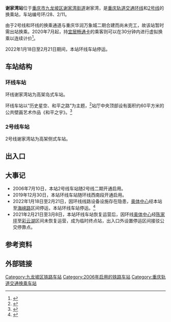 {{Infobox station
| name = 谢家湾
| eng_name = Xiejiawan
| linecolour = {{重庆轨道交通颜色|0}}
| linecolour2 = {{重庆轨道交通颜色|2}}
| image = Exit B of Xiejiawan Station Line 2.jpg
| caption = B出入口
| code = {{重庆轨道交通车站编号||0|2|8}} {{重庆轨道交通车站编号||2|1|1}}
| country = {{CHN}}
| borough = [[重庆市|重庆市]][[九龙坡区|九龙坡区]][[谢家湾街道|谢家湾街道]]
| address = 谢家湾
| coordinates = {{coord|29.521917|106.51371|display=inline,title}}
| owned = [[重庆市轨道交通（集团）有限公司|重庆市轨道交通（集团）有限公司]]
| operator = [[重庆市轨道交通（集团）有限公司|重庆市轨道交通（集团）有限公司]]
| line = {{重庆轨道交通线路名|0|narrow|long}}<br>{{重庆轨道交通线路名|2|narrow|long}}
| status = 2号线：运营中<br>环线：运营中
| levels = {{重庆轨道交通线路名|0|narrow|no}}：3层<br>{{重庆轨道交通线路名|2|narrow|no}}：2层
| interchange = 出站换乘
| type = 高架车站
| platform = 1座[[岛式站台|岛式站台]]<br>2座[[侧式站台|侧式站台]]
| tracks = 4条
| exits = 6个（2个暂未开通）
| opened = {{重庆轨道交通线路名|0|narrow|no}}：2019年12月30日<ref>{{cite web|url=https://weibo.com/2152519810/In9DBbir0|title=【地铁环线西南半环、1号线尖璧段今日14时开通试运营】|date=2019-12-30}}</ref><br>
{{重庆轨道交通线路名|2|narrow|no}}：2006年7月10日
| services = {{adjacent stations|system=重庆轨道交通
|line1=0|left1=海峡路|right1=奥体中心
|header2=虚拟换乘
|line2=2|left2=袁家岗|right2=杨家坪
}}
| timetable = {{车站首末班时刻|重庆轨道交通|谢家湾}}
}}
'''谢家湾站'''位于[[重庆市|重庆市]][[九龙坡区|九龙坡区]][[谢家湾街道|谢家湾街道]]谢家湾，是[[重庆轨道交通|重庆轨道交通]][[重庆轨道交通环线|环线]]和[[重庆轨道交通2号线|2号线]]的换乘站，车站编号环/28、2/11。

由于2号线和环线的换乘通道与重庆华润万象城二期合建而尚未完工，故该站暂时需出站换乘。2020年7月起，持[[宜居畅通卡|宜居畅通卡]]的乘客则可以在30分钟内进行虚拟换乘以连续计价<ref>{{cite news|title=沙坪坝、谢家湾站虚拟换乘进入测试阶段|url=https://www.cqmetro.cn/gsl/2020/7/3/1167255.shtml|publisher=重庆轨道交通|date=2020-07-03|accessdate=2020-07-04|archive-date=2020-07-04|archive-url=https://web.archive.org/web/20200704053004/https://www.cqmetro.cn/gsl/2020/7/3/1167255.shtml|dead-url=no}}</ref>。

2022年1月18日至2月21日期间，本站环线车站停运。

== 车站结构 ==
=== 环线车站 ===
环线谢家湾站为高架岛式车站。
{{城轨车站结构
|floor1=2|label1A=站厅|text1A={{重庆轨道交通设施列表<!--|通道|2a={{重庆轨道交通线路名|2|narrow|no}}站厅-->|无障碍电梯}}
|floor2=1|label2A=站厅|text2A={{重庆轨道交通设施列表|票务|出口|2a=1‒4|无障碍电梯}}
|floor3=B1|label3A=站台|text3A={{重庆轨道交通设施列表|无障碍卫生间|无障碍电梯}}
 |map3A={{PlatformMap|I|system=重庆轨道交通|line=0|next1=海峡路|next2=奥体中心}}}}

环线车站以“历史星空、和平之路”为主题，<ref>{{cite news|url=https://weibo.com/2152519810/Inck2lghO|title=【地铁车站的文艺范儿，能吸引你来打卡吗？】|date=2019-12-30|author=@重庆轨道交通}}</ref>站厅中央顶部设有面积约60平方米的公共壁画艺术作品《和平之宇》。<ref>{{cite news|url=https://www.cqcb.com/hot/2019-12-30/2070286_pc.html|title=惊艳！40多万块马赛克拼出和平“星空”|work=上游新闻·重庆晨报|date=2019-12-30|archive-date=2019-12-30|archive-url=https://web.archive.org/web/20191230141623/https://www.cqcb.com/hot/2019-12-30/2070286_pc.html|dead-url=no}}</ref>

=== 2号线车站 ===
2号线谢家湾站为高架侧式车站。
{{城轨车站结构
|floor1=2|label1A=站台|text1A={{重庆轨道交通设施列表|无障碍电梯}}
 |map1A={{PlatformMap|SS|system=重庆轨道交通|line=2|next1=袁家岗|next2=杨家坪}}
|floor2=1|label2A=站厅|text2A={{重庆轨道交通设施列表|票务|出口|2a=A/B|无障碍电梯}}}}

== 出入口 ==
{{重庆轨道交通出口列表|multi=1|
{{重庆轨道交通出口|1||龙腾大道|line=0}}
{{重庆轨道交通出口|2|||line=0|closed=1}}
{{重庆轨道交通出口|3|||line=0|closed=1}}
{{重庆轨道交通出口|4||龙腾大道|line=0}}
{{重庆轨道交通出口|A|谢家湾正街|[[重庆育才中学|重庆育才中学]]|line=2}}
{{重庆轨道交通出口|B|谢家湾正街|重庆市九龙坡区人民政府谢家湾街道办事处|line=2}}
}}
==大事记==
*2006年7月10日，本站2号线车站随2号线二期开通启用。
*2019年12月30日，本站环线车站随环线西南段开通启用。
*2022年1月18日至2月21日，因环线线路设备设施存在隐患，[[奥体中心站_(重庆市)|奥体中心]]经本站至[[海峡路站|海峡路]]区间停运，本站环线车站停运。<ref>{{cite web |title=运营突发信息|url=https://weibo.com/2152519810/Lbk00zSmR |website=重庆轨道交通官方微博 |accessdate=2022-01-18}}</ref>
*2021年2月21日至3月8日，本站环线车站恢复运营后，因环线[[奥体中心站_(重庆市)|奥体中心]]经[[陈家坪站|陈家坪]]至[[彩云湖站|彩云湖]]区间未恢复运营，成为临时终点站，出入口外设置停运区间接驳公交停靠点。

==参考资料==
{{reflist}}

== 外部链接 ==
{{commonscat}}

{{重庆轨道交通站点|0=1|2=1}}

[[Category:九龙坡区铁路车站|Category:九龙坡区铁路车站]]
[[Category:2006年启用的铁路车站|Category:2006年启用的铁路车站]]
[[Category:重庆轨道交通换乘车站|Category:重庆轨道交通换乘车站]]